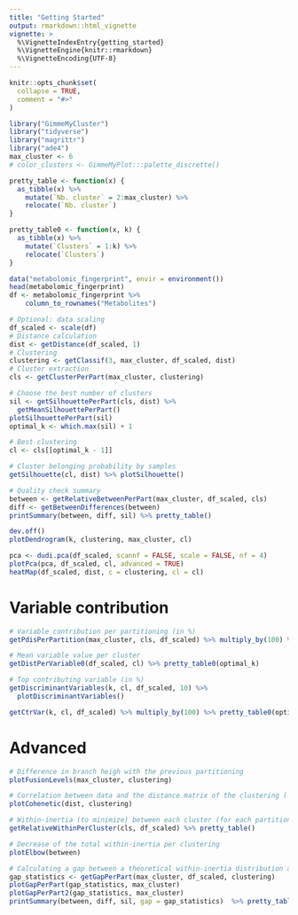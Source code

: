 ```yaml
---
title: "Getting Started"
output: rmarkdown::html_vignette
vignette: >
  %\VignetteIndexEntry{getting_started}
  %\VignetteEngine{knitr::rmarkdown}
  %\VignetteEncoding{UTF-8}
---
```


```r
knitr::opts_chunk$set(
  collapse = TRUE,
  comment = "#>"
)
```

```r
library("GimmeMyCluster")
library("tidyverse")
library("magrittr")
library("ade4")
max_cluster <- 6
# color_clusters <- GimmeMyPlot:::palette_discrette()
```

```r
pretty_table <- function(x) {
  as_tibble(x) %>%
    mutate(`Nb. cluster` = 2:max_cluster) %>% 
    relocate(`Nb. cluster`)
}

pretty_table0 <- function(x, k) {
  as_tibble(x) %>%
    mutate(`Clusters` = 1:k) %>% 
    relocate(`Clusters`)
}
```


```r
data("metabolomic_fingerprint", envir = environment())
head(metabolomic_fingerprint)
df <- metabolomic_fingerprint %>%
    column_to_rownames("Metabolites")
```

```r
# Optional: data scaling
df_scaled <- scale(df)
# Distance calculation
dist <- getDistance(df_scaled, 1)
# Clustering
clustering <- getClassif(3, max_cluster, df_scaled, dist)
# Cluster extraction
cls <- getClusterPerPart(max_cluster, clustering)
```

```r
# Choose the best number of clusters
sil <- getSilhouettePerPart(cls, dist) %>%
  getMeanSilhouettePerPart()
plotSilhouettePerPart(sil)
optimal_k <- which.max(sil) + 1

# Best clustering
cl <- cls[[optimal_k - 1]]

# Cluster belonging probability by samples
getSilhouette(cl, dist) %>% plotSilhouette()

# Quality check summary
between <- getRelativeBetweenPerPart(max_cluster, df_scaled, cls)
diff <- getBetweenDifferences(between)
printSummary(between, diff, sil) %>% pretty_table()
```

```r
dev.off()
plotDendrogram(k, clustering, max_cluster, cl)

pca <- dudi.pca(df_scaled, scannf = FALSE, scale = FALSE, nf = 4)
plotPca(pca, df_scaled, cl, advanced = TRUE)
heatMap(df_scaled, dist, c = clustering, cl = cl)
```

# Variable contribution
```r
# Variable contribution per partitioning (in %)
getPdisPerPartition(max_cluster, cls, df_scaled) %>% multiply_by(100) %>% pretty_table()

# Mean variable value per cluster
getDistPerVariable0(df_scaled, cl) %>% pretty_table0(optimal_k)

# Top contributing variable (in %)
getDiscriminantVariables(k, cl, df_scaled, 10) %>%
  plotDiscriminantVariables()

getCtrVar(k, cl, df_scaled) %>% multiply_by(100) %>% pretty_table0(optimal_k)
```

# Advanced
```r
# Difference in branch heigh with the previous partitioning
plotFusionLevels(max_cluster, clustering)

# Correlation between data and the distance matrix of the clustering ( = cophenetic)
plotCohenetic(dist, clustering)

# Within-inertia (to minimize) between each cluster (for each partitioning)
getRelativeWithinPerCluster(cls, df_scaled) %>% pretty_table()

# Decrease of the total within-inertia per clustering
plotElbow(between)

# Calculating a gap between a theoretical within-inertia distribution and the observations
gap_statistics <- getGapPerPart(max_cluster, df_scaled, clustering)
plotGapPerPart(gap_statistics, max_cluster)
plotGapPerPart2(gap_statistics, max_cluster)
printSummary(between, diff, sil, gap = gap_statistics)  %>% pretty_table()
```


